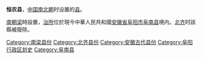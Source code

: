 {{Unreferenced|time=2022-04-24T02:53:31+00:00}}
'''恒农县'''，[[中国|中国]][[南北朝|南北朝]]时设置的[[县|县]]。

[[梁_(南朝)|南朝梁]]時設置，[[治所|治所]]位於現今中華人民共和國[[安徽省|安徽省]][[阜阳市|阜阳市]][[阜南县|阜南县]]境内。[[北齐|北齐]]时該縣被廢除。

{{南北朝行政区划小作品}}
{{DEFAULTSORT:H}}
[[Category:南梁县份|Category:南梁县份]]
[[Category:北齐县份|Category:北齐县份]]
[[Category:安徽古代县份|Category:安徽古代县份]]
[[Category:阜阳行政区划史|Category:阜阳行政区划史]]
[[Category:阜南县|Category:阜南县]]